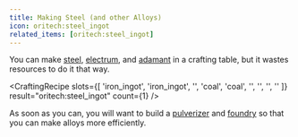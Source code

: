 ```yaml
---
title: Making Steel (and other Alloys)
icon: oritech:steel_ingot
related_items: [oritech:steel_ingot]
---
```


You can make [steel](../resources/steel), [electrum](../resources/electrum), and [adamant](../resources/adamant) in a crafting table,
but it wastes resources to do it that way.

<CraftingRecipe
    slots={[
        'iron_ingot',
        'iron_ingot',
        '',
        'coal',
        'coal',
        '',
        '',
        '',
        ''
    ]}
    result="oritech:steel_ingot"
    count={1}
/>

As soon as you can, you will want to build a [pulverizer](../processing/pulverizer) and [foundry](../processing/foundry)
so that you can make alloys more efficiently.